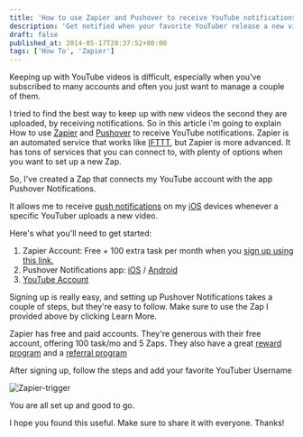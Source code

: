 ```yaml
---
title: 'How to use Zapier and Pushover to receive YouTube notifications'
description: 'Get notified when your favorite YouTuber release a new video!'
draft: false
published_at: 2014-05-17T20:37:52+00:00
tags: ['How To', 'Zapier']
---
```


Keeping up with YouTube videos is difficult, especially when you've subscribed to many accounts and often you just want to manage a couple of them.

I tried to find the best way to keep up with new videos the second they are uploaded, by receiving notifications. So in this article i'm going to explain How to use [Zapier][1] and [Pushover][2] to receive YouTube notifications.
Zapier is an automated service that works like [IFTTT][3], but Zapier is more advanced. It has tons of services that you can connect to, with plenty of options when you want to set up a new Zap.

So, I've created a Zap that connects my YouTube account with the app Pushover Notifications.

It allows me to receive [push notifications](http://en.wikipedia.org/wiki/Push_technology) on my [iOS](http://www.apple.com/ios) devices whenever a specific YouTuber uploads a new video.

Here's what you'll need to get started:

1. Zapier Account: Free + 100 extra task per month when you [sign up using this link.][4]
2. Pushover Notifications app: [iOS][5] / [Android][6]
3. [YouTube Account][7]

Signing up is really easy, and setting up Pushover Notifications takes a couple of steps, but they're easy to follow. Make sure to use the Zap I provided above by clicking Learn More.

Zapier has free and paid accounts. They're generous with their free account, offering 100 task/mo and 5 Zaps. They also have a great [reward program][8] and a [referral program][9]

After signing up, follow the steps and add your favorite YouTuber Username

![Zapier-trigger](/images/posts/Zapier-trigger.png)

You are all set up and good to go.

I hope you found this useful. Make sure to share it with everyone. Thanks!

[1]: https://zapier.com
[2]: https://pushover.net
[3]: https://ifttt.com/
[4]: http://zpr.io/HDpp
[5]: https://itunes.apple.com/us/app/pushover-notifications/id506088175?mt=8&uo=4&at=1l3v6xZ
[6]: https://play.google.com/store/apps/details?id=net.superblock.pushover
[7]: https://accounts.google.com/signup?service=mail
[8]: https://zapier.com/rewards/
[9]: https://zapier.com/referral/
